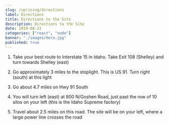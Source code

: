 ```yaml
---
slug: /uprising/directions
label: Directions
title: Directions to the Site
description: Directions to the Site
date: 2019-08-31
categories: ["react", "node"]
banner: "./images/hero.jpg"
published: true
---
```



1. Take your best route to Interstate 15 in Idaho. Take Exit 108 (Shelley) and turn towards Shelley (east)

2. Go approximately 3 miles to the stoplight. This is US 91. Turn right (south) at this light

3. Go about 4.7 miles on Hwy 91 South

4. You will turn left (east) at 800 N/Goshen Road, just past the row of 10 silos on your left (this is the Idaho Supreme factory)

5. Travel about 2.5 miles on this road. The site will be on your left, where a large power line crosses the road

<GoogleMap />
